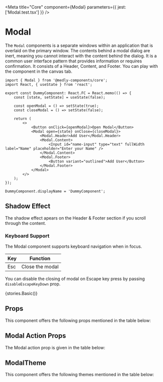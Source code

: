 
<Meta title="Core" component={Modal} parameters={{ jest: ['Modal.test.tsx'] }} />

# Modal

The `Modal` components is a separate windows within an application that is overlaid on the primary window. The contents behind a modal dialog are inert, meaning you cannot interact with the content behind the dialog. It is a common user interface pattern that provides information or requires confirmation.
It consists of a Header, Content, and Footer. You can play with the component in the canvas tab.

```tsx
import { Modal } from '@medly-components/core';
import React, { useState } from 'react';

export const DummyComponent: React.FC = React.memo(() => {
    const [state, setState] = useState(false);

    const openModal = () => setState(true);
    const closeModal = () => setState(false);

    return (
        <>
            <Button onClick={openModal}>Open Modal</Button>
            <Modal open={state} onClose={closeModal}>
                <Modal.Header>Add User</Modal.Header>
                <Modal.Content>
                    <Input id="name-input" type="text" fullWidth label="Name" placeholder="Enter your Name" />
                </Modal.Content>
                <Modal.Footer>
                    <Button variant="outlined">Add User</Button>
                </Modal.Footer>
            </Modal>
        </>
    );
});

DummyComponent.displayName = 'DummyComponent';
```

## Shadow Effect

The shadow effect apears on the Header & Footer section if you scroll through the content.

### Keyboard Support

The Modal component supports keyboard navigation when in focus.

| Key | Function        |
| --- | --------------- |
| Esc | Close the modal |

You can disable the closing of modal on Escape key press by passing `disableEscapeKeyDown` prop.

<Preview withToolbar>
    <Story name="Modal">{stories.Basic()}</Story>
</Preview>

## Props

This component offers the following props mentioned in the table below:

<Props of={Modal} />

## Modal Action Props

The Modal action prop is given in the table below:

<Props of={stories.ModalActionProps} />

## ModalTheme

This component offers the following themes mentioned in the table below:

<Props of={stories.ThemeInterface} />
